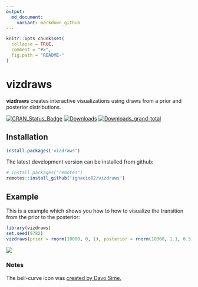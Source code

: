 ```yaml
---
output:
  md_document:
    variant: markdown_github
---
```


<!-- README.md is generated from README.Rmd. Please edit that file -->

```r
knitr::opts_chunk$set(
  collapse = TRUE,
  comment = "#>",
  fig.path = "README-"
)
```

# vizdraws

**vizdraws** creates interactive visualizations using draws from a prior and posterior distributions.

[![CRAN\_Status\_Badge](http://www.r-pkg.org/badges/version/vizdraws?color=blue)](http://cran.r-project.org/package=vizdraws)
[![Downloads](http://cranlogs.r-pkg.org/badges/vizdraws?color=blue)](http://cran.rstudio.com/package=vizdraws)
[![Downloads_grand-total](http://cranlogs.r-pkg.org/badges/grand-total/vizdraws?color=blue)](http://cran.rstudio.com/package=vizdraws)

## Installation

``` r
install.packages('vizdraws')
```

The latest development version can be installed from github:

``` r
# install.packages("remotes")
remotes::install_github('ignacio82/vizdraws')
```

## Example

This is a example which shows you how to how to visualize the transition from the prior to the posterior:

```r
library(vizdraws)
set.seed(9782)
vizdraws(prior = rnorm(10000, 0, 1), posterior = rnorm(10000, 1.1, 0.5), MME = 0.5, threshold = 0.8)
```

![](https://ignacio.martinez.fyi/Posterior.gif)

### Notes

The bell-curve icon was [created by Davo Sime.](https://thenounproject.com/term/bell-curve/614251/)
